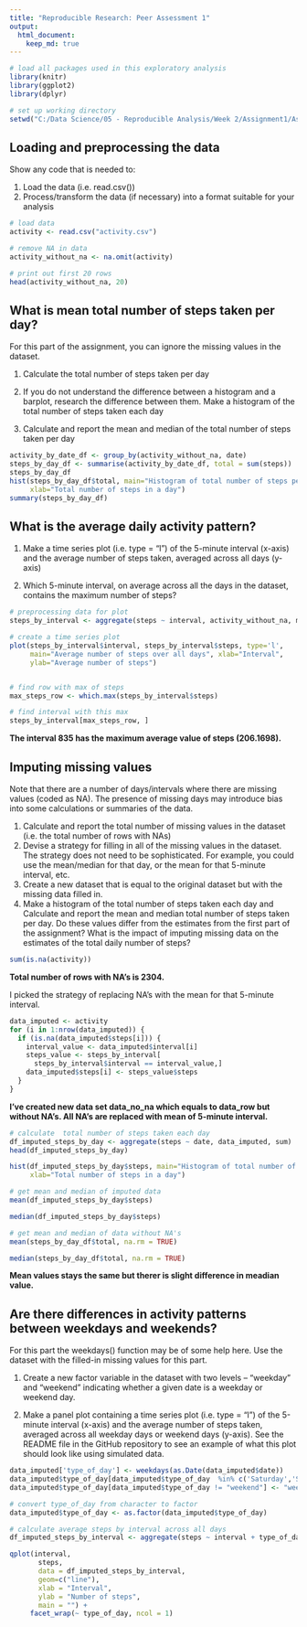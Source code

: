 ---
title: "Reproducible Research: Peer Assessment 1"
output: 
  html_document:
    keep_md: true
---

```{r}

# load all packages used in this exploratory analysis
library(knitr)
library(ggplot2)
library(dplyr)

# set up working directory
setwd("C:/Data Science/05 - Reproducible Analysis/Week 2/Assignment1/Assignment1")

```

## Loading and preprocessing the data
Show any code that is needed to:

1. Load the data (i.e. read.csv())
2. Process/transform the data (if necessary) into a format suitable for your analysis

```{r}
# load data
activity <- read.csv("activity.csv")

# remove NA in data
activity_without_na <- na.omit(activity)

# print out first 20 rows
head(activity_without_na, 20)
```
## What is mean total number of steps taken per day?

For this part of the assignment, you can ignore the missing values in the dataset.

1. Calculate the total number of steps taken per day

2. If you do not understand the difference between a histogram and a barplot, research the difference between them. Make a histogram of the total number of steps taken each day

3. Calculate and report the mean and median of the total number of steps taken per day

```{r}
activity_by_date_df <- group_by(activity_without_na, date)
steps_by_day_df <- summarise(activity_by_date_df, total = sum(steps))
steps_by_day_df
hist(steps_by_day_df$total, main="Histogram of total number of steps per day", 
     xlab="Total number of steps in a day")
summary(steps_by_day_df)
```
## What is the average daily activity pattern?

1. Make a time series plot (i.e. type = “l”) of the 5-minute interval (x-axis) and the average number of steps taken, averaged across all days (y-axis)

2. Which 5-minute interval, on average across all the days in the dataset, contains the maximum number of steps?


```{r}
# preprocessing data for plot
steps_by_interval <- aggregate(steps ~ interval, activity_without_na, mean)

# create a time series plot
plot(steps_by_interval$interval, steps_by_interval$steps, type='l', 
     main="Average number of steps over all days", xlab="Interval", 
     ylab="Average number of steps")


# find row with max of steps
max_steps_row <- which.max(steps_by_interval$steps)

# find interval with this max
steps_by_interval[max_steps_row, ]
```

**The interval 835 has the maximum average value of steps (206.1698).**

## Imputing missing values

Note that there are a number of days/intervals where there are missing values (coded as NA). The presence of missing days may introduce bias into some calculations or summaries of the data.

1. Calculate and report the total number of missing values in the dataset (i.e. the total number of rows with NAs)
2. Devise a strategy for filling in all of the missing values in the dataset. The strategy does not need to be sophisticated. For example, you could use the mean/median for that day, or the mean for that 5-minute interval, etc.
3. Create a new dataset that is equal to the original dataset but with the missing data filled in.
4. Make a histogram of the total number of steps taken each day and Calculate and report the mean and median total number of steps taken per day. Do these values differ from the estimates from the first part of the assignment? What is the impact of imputing missing data on the estimates of the total daily number of steps?


```{r}
sum(is.na(activity))
```
**Total number of rows with NA’s is 2304.**

I picked the strategy of replacing NA’s with the mean for that 5-minute interval.

```{r}
data_imputed <- activity
for (i in 1:nrow(data_imputed)) {
  if (is.na(data_imputed$steps[i])) {
    interval_value <- data_imputed$interval[i]
    steps_value <- steps_by_interval[
      steps_by_interval$interval == interval_value,]
    data_imputed$steps[i] <- steps_value$steps
  }
}
```
**I’ve created new data set data_no_na which equals to data_row but without NA’s. All NA’s are replaced with mean of 5-minute interval.**

```{r}
# calculate  total number of steps taken each day
df_imputed_steps_by_day <- aggregate(steps ~ date, data_imputed, sum)
head(df_imputed_steps_by_day)

hist(df_imputed_steps_by_day$steps, main="Histogram of total number of steps per day (imputed)", 
     xlab="Total number of steps in a day")

# get mean and median of imputed data
mean(df_imputed_steps_by_day$steps)

median(df_imputed_steps_by_day$steps)

# get mean and median of data without NA's
mean(steps_by_day_df$total, na.rm = TRUE)

median(steps_by_day_df$total, na.rm = TRUE)
```

**Mean values stays the same but therer is slight difference in meadian value.**

## Are there differences in activity patterns between weekdays and weekends?

For this part the weekdays() function may be of some help here. Use the dataset with the filled-in missing values for this part.

1. Create a new factor variable in the dataset with two levels – “weekday” and “weekend” indicating whether a given date is a weekday or weekend day.

2. Make a panel plot containing a time series plot (i.e. type = “l”) of the 5-minute interval (x-axis) and the average number of steps taken, averaged across all weekday days or weekend days (y-axis). See the README file in the GitHub repository to see an example of what this plot should look like using simulated data.


```{r}

data_imputed['type_of_day'] <- weekdays(as.Date(data_imputed$date))
data_imputed$type_of_day[data_imputed$type_of_day  %in% c('Saturday','Sunday') ] <- "weekend"
data_imputed$type_of_day[data_imputed$type_of_day != "weekend"] <- "weekday"

# convert type_of_day from character to factor
data_imputed$type_of_day <- as.factor(data_imputed$type_of_day)

# calculate average steps by interval across all days
df_imputed_steps_by_interval <- aggregate(steps ~ interval + type_of_day, data_imputed, mean)

qplot(interval, 
       steps, 
       data = df_imputed_steps_by_interval, 
       geom=c("line"),
       xlab = "Interval", 
       ylab = "Number of steps", 
       main = "") +
     facet_wrap(~ type_of_day, ncol = 1)

```